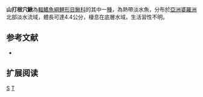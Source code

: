 {{Speciesbox 
| taxon = Theriodes sandakanensis
| status = NE
| status_system = IUCN3.1
| authority =  [[Inger|Inger]] & [[Chin|Chin]], 1962
| synonyms = *''Acanthophthalmus sandakanensis, Inger & Chin, 1962''
*''Lepidocephalichthys sandakanensis, Inger & Chin, 1962''
}}
'''山打根穴鰍'''為[[輻鰭魚綱|輻鰭魚綱]][[鯉形目|鯉形目]][[鰍科|鰍科]]的其中一[[種|種]]，為熱帶淡水魚，分布於[[亞洲|亞洲]][[婆羅洲|婆羅洲]]北部淡水流域，體長可達4.4公分，棲息在底層水域，生活習性不明。

==参考文献==
{{refbegin}}
*{{FishBase_species|genus=Theriodes|species=sandakanensis|year=2014|month=2}}
{{refend}}

== 扩展阅读 ==
{{refbegin}}
{{wikispecies-inline|Theriodes sandakanensis|山打根穴鰍}}
{{refend}}
{{Taxonbar|from=Q2382148}}

[[Category:穴鰍屬|S]]
[[Category:1962年描述的鱼类|T]]

{{魚類小作品}}